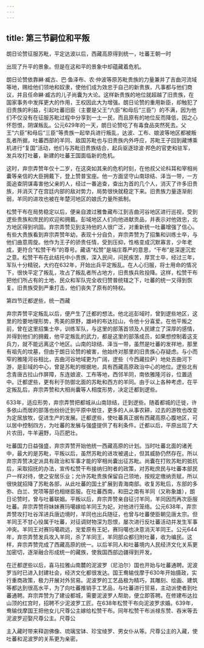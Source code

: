 ```yaml
---
---
---
```

title: 第三节嗣位和平叛
---



朗日论赞征服苏毗，平定达波以后，西藏高原得到统一，吐蕃王朝一时

出现了升平的景象。但是在这和平的景象中却蕴藏着危机。

朗日论赞依靠綝·臧古、巴·鱼泽布、农·仲波等原苏毗贵族的力量兼并了吉曲河流域等地，赐给他们领地和奴隶，使他们成为效忠于自己的新贵族，凡事都与他们商议，并且任命綝·臧古的儿子尚囊为大论。这样新贵族的地位就超越了旧贵族，在国家事务中发挥更大的作用，王权因此大为增强。朗日论赞的重用新臣，却触犯了旧贵族的利益，引起吐蕃旧臣（主要是父王“六臣”和母后“三臣”）的不满，因为他们不仅没有在征服苏毗过程中分享到一土一民，而且原有的地位反而降低，因之心怀怨恨，阴谋叛乱。公元629年的一天，朗日论赞吃了有毒食品突然死去。父王“六臣”和母后“三臣”等贵族一起举兵进行叛乱，达波、工布、娘波等地区都被叛乱者所据，吐蕃西部的羊同、敌国苏毗也与旧贵族内外呼应，苏毗王子回到藏博乘机进行“复国”活动，他们与苏毗旧贵族结合，起兵驱逐琼波·邦色的官吏和驻军，发兵攻打吐蕃，新建的吐蕃王国面临新的危机。

这时，弃宗弄赞年仅十二岁，在这突如其来的危机时刻，在他叔父论科耳和宰相尚囊等亲信的大臣拥戴下，登上赞普宝座。他一方面坚守山南琼结、泽当一带，一方面追查阴谋毒害他父亲的人，经过一番追查，查出为首的几个人，消灭了许多旧贵族，并消灭了在宫廷内部的敌对势力，局势很快就稳定下来。旧贵族力量逐渐削弱，羊同的进攻也被在年楚河地区的娘氏力量所抵制。

松赞干布在局势稳定以后，便亲自渡过雅鲁藏布江到吉曲河谷地区进行巡视，受到逻些贵族和庶民的欢迎和拥戴。彭域地区人们向他进献贡品，并表示对他效忠，北方地区得到巩固。弃宗弄赞见到支持他的人很广泛，对重新统一吐蕃增强了信心。有些大贵族看到弃宗弄赞年幼，表现十分自负，弃宗弄赞为了招集和训练士卒，与他们曲意周旋。他作为王子的骄贵任情，受到压抑，性格变成沉默寡言，少年老成，更符合“松赞干布”的尊号。藏语“松赞”是端庄尊严的意思，“干布”是深邃沉宏之意。松赞干布在此结托中小贵族，深入民间，问民疾苦，厚赏士卒，经过三年，军队十分精锐，大约在632年，开始出兵平定叛乱。在人心归服，将士用命的情况下，很快平定了叛乱，攻占了叛乱者所占地方，旧贵族兵败投降。这样，松赞干布把他们所占有的土地、民众和军队完全收归赞普统辖之下，吐蕃的统一又得到恢复。旧贵族受到严重打击，他们丧失了原有的特权。

第四节迁都逻些，统一西藏

弃宗弄赞平定叛乱以后，便产生了迁都的想法。他北巡彭域时，曾到逻些地区，这里的险要地理形势，秀美的原野，雄峙的布达拉山，令他十分喜爱。在他平叛之前，曾在这里招集士卒，训练军队，与这里的部落首领及人民建立了深厚的感情，并得到他们的拥戴，他平定叛乱的武力，都是这里的部落成员，如果想控制着这支兵力，就不能远离这个地区。山南的琼结、泽当一带，虽然是吐蕃的发祥地，那里有祖先的坟墓，但由于朗日论赞的被害，他始终对那里的旧贵族心存疑虑。与小而窄的雅隆河谷相比，吉曲河谷地域更为广阔，逻些（今西藏拉萨）地处吉曲河下游，是彭域的中心，曾是苏毗的根据地，具有西藏高原政治中心的地位。逻些北有念青唐古拉山作屏障，东连娘波、工布等地，西邻羊同，南依雅隆河谷，位置适中。迁都逻些，更有利于防御北面的苏毗和西方的羊同。由于以上各种考虑，在平定叛乱后，弃宗弄赞和大相尚囊等人相度形势，决定迁都到逻些。

633年，适应形势，弃宗弄赞把都城从山南琼结，迁到逻些。随着都城的迁徙，许多依山而居的部落也纷纷迁到平原中居住，更多的人从事农耕，过去的游牧也改变为定居放牧，促进生产的发展。迁都逻些，使吐蕃真正据有西藏高原心腹地区，可以居中控制四方，为吐蕃的发展与强盛提供了有利条件。迁都以后，平原出现了大片农田，牛羊遍野，马匹肥壮。

吐蕃国力日益强盛，弃宗弄赞开始他统一西藏高原的计划。当时吐蕃北面的诸羌中，最大的是苏毗，平叛以后，虽然苏毗的进攻被遏止，但其威胁仍然存在。所以弃宗弄赞决定派具有政治和军事才能的宰相尚囊出征苏毗。尚囊在打败苏毗的抵抗后，采取招抚的办法，宣传松赞干布接纳归附者的政策，对苏毗庶民与吐蕃本部民户一样对待，使之安居乐业；允许苏毗贵族保留自己领地，按规定缴纳贡赋，所以很快就招降了苏毗各部，从此吐蕃的国土扩展到青海南部。收复苏毗后，东部的多弥、白兰、党项等部也相继臣服。在吐蕃西南，和田之南有羊同（又称象雄），朗日论赞时，曾与吐蕃联姻。平叛以后，弃宗弄赞亲自征讨羊同，羊同因而再次臣服吐蕃。弃宗弄赞将妹妹赛玛噶嫁给羊同王为妃，对他进行笼络。公元638年，弃宗弄赞攻打吐谷浑进兵唐边境时，羊同也出兵随征，也曾与吐蕃使臣朝见唐太宗。但羊同王不甘心役属于吐蕃，对征调财物深为怨恨，屡次进行反吐蕃活动并发生军事冲突。羊同王对赛玛噶疏远，宠爱原有王妃，赛玛噶也决意消灭羊同王。公元644年，弃宗弄赞发兵攻入羊同，杀了羊同王，羊同部众都归附吐蕃，收为编民。这样，弃宗弄赞完成了西藏高原的统一。以后羊同人和吐蕃境内人民经济文化关系更加密切，逐渐融合形成统一的藏族，使我国西部边疆得到开发。

在迁都逻些以后，喜马拉雅山南麓的泥波罗（尼泊尔）国也开始与吐蕃通聘。泥波罗当时已进入封建社会，经济文化都很发达。国王鸯输伐摩于630年开始摄政，实行重商政策，极力开展对外贸易。泥波罗的工艺品极为精巧，其雕刻、绘画、建筑等都达到很高水平，为了向吐蕃推销手工艺品，与吐蕃进行贸易，主动派使者到吐蕃通聘。弃宗弄赞为了建设都城，需要泥波罗人帮助，便立即答聘。在修建布达拉山顶的红宫时，招聘不少泥波罗工匠。在638年松赞干布向泥波罗求婚。639年，鸯输伐摩国王把他女儿尺尊公主嫁给松赞干布。同年松赞干布派禄东赞、吞米等去泥波罗迎娶尺尊公主。尺尊公

主入藏时带来释迦佛像、琉璃宝钵、珍宝绫罗、男女仆从等。尺尊公主的入藏，使吐蕃和泥波罗的关系更为亲密。